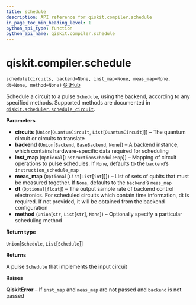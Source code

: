 ```yaml
---
title: schedule
description: API reference for qiskit.compiler.schedule
in_page_toc_min_heading_level: 1
python_api_type: function
python_api_name: qiskit.compiler.schedule
---
```


# qiskit.compiler.schedule

<span id="qiskit.compiler.schedule" />

`schedule(circuits, backend=None, inst_map=None, meas_map=None, dt=None, method=None)` [GitHub](https://github.com/qiskit/qiskit/tree/stable/0.20/qiskit/compiler/scheduler.py "view source code")

Schedule a circuit to a pulse `Schedule`, using the backend, according to any specified methods. Supported methods are documented in [`qiskit.scheduler.schedule_circuit`](qiskit.scheduler.schedule_circuit#module-qiskit.scheduler.schedule_circuit "qiskit.scheduler.schedule_circuit").

**Parameters**

*   **circuits** (`Union`\[`QuantumCircuit`, `List`\[`QuantumCircuit`]]) – The quantum circuit or circuits to translate
*   **backend** (`Union`\[`Backend`, `BaseBackend`, `None`]) – A backend instance, which contains hardware-specific data required for scheduling
*   **inst\_map** (`Optional`\[`InstructionScheduleMap`]) – Mapping of circuit operations to pulse schedules. If `None`, defaults to the `backend`’s `instruction_schedule_map`
*   **meas\_map** (`Optional`\[`List`\[`List`\[`int`]]]) – List of sets of qubits that must be measured together. If `None`, defaults to the `backend`’s `meas_map`
*   **dt** (`Optional`\[`float`]) – The output sample rate of backend control electronics. For scheduled circuits which contain time information, dt is required. If not provided, it will be obtained from the backend configuration
*   **method** (`Union`\[`str`, `List`\[`str`], `None`]) – Optionally specify a particular scheduling method

**Return type**

`Union`\[`Schedule`, `List`\[`Schedule`]]

**Returns**

A pulse `Schedule` that implements the input circuit

**Raises**

**QiskitError** – If `inst_map` and `meas_map` are not passed and `backend` is not passed

